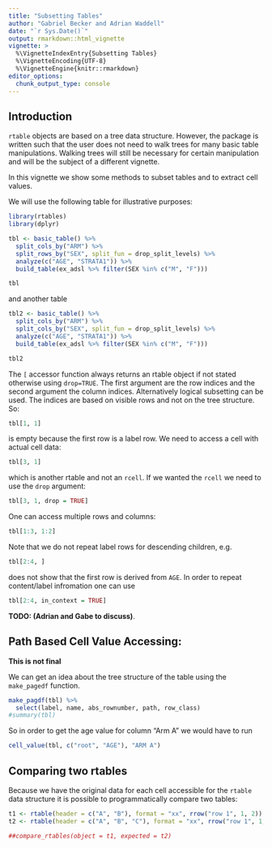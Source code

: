 ```yaml
---
title: "Subsetting Tables"
author: "Gabriel Becker and Adrian Waddell"
date: "`r Sys.Date()`"
output: rmarkdown::html_vignette
vignette: >
  %\VignetteIndexEntry{Subsetting Tables}
  %\VignetteEncoding{UTF-8}
  %\VignetteEngine{knitr::rmarkdown}
editor_options: 
  chunk_output_type: console
---
```


## Introduction

`rtable` objects are based on a tree data structure. However, the package is written such that the user does not need to walk trees for many basic table manipulations. Walking trees will still be necessary for certain manipulation and will be the subject of a different vignette.

In this vignette we show some methods to subset tables and to extract cell values.

We will use the following table for illustrative purposes:

```r
library(rtables)
library(dplyr)

tbl <- basic_table() %>%
  split_cols_by("ARM") %>%
  split_rows_by("SEX", split_fun = drop_split_levels) %>%
  analyze(c("AGE", "STRATA1")) %>%
  build_table(ex_adsl %>% filter(SEX %in% c("M", "F")))

tbl
```

and another table

```r
tbl2 <- basic_table() %>%
  split_cols_by("ARM") %>%
  split_cols_by("SEX", split_fun = drop_split_levels) %>%
  analyze(c("AGE", "STRATA1")) %>%
  build_table(ex_adsl %>% filter(SEX %in% c("M", "F")))

tbl2
```

The `[` accessor function always returns an rtable object if not stated otherwise using `drop=TRUE`. The first argument are the row indices and the second argument the column indices. Alternatively logical subsetting can be used. The indices are based on visible rows and not on the tree structure. So:

```r
tbl[1, 1]
```

is empty  because the first row is a label row. We need to access a cell with actual cell data:

```r
tbl[3, 1]
```

which is another rtable and not an `rcell`. If we wanted the `rcell` we need to use the `drop` argument:

```r
tbl[3, 1, drop = TRUE]
```


One can access multiple rows and columns:

```r
tbl[1:3, 1:2]
```


Note that we do not repeat label rows for descending children, e.g.

```r
tbl[2:4, ]
```

does not show that the first row is derived from `AGE`. In order to repeat content/label infromation one can use

```r
tbl[2:4, in_context = TRUE]
```

**TODO: (Adrian and Gabe to discuss)**.


## Path Based Cell Value Accessing:

**This is not final**

We can get an idea about the tree structure of the table using the `make_pagedf` function.

```r
make_pagdf(tbl) %>%
  select(label, name, abs_rownumber, path, row_class)
#summary(tbl)
```

So in order to get the age value for column "Arm A" we would have to run

```r
cell_value(tbl, c("root", "AGE"), "ARM A")
```



## Comparing two rtables

Because we have the original data for each cell accessible for the `rtable` data
structure it is possible to programmatically compare two tables:

```r
t1 <- rtable(header = c("A", "B"), format = "xx", rrow("row 1", 1, 2))
t2 <- rtable(header = c("A", "B", "C"), format = "xx", rrow("row 1", 1, 2, 3))

##compare_rtables(object = t1, expected = t2) 
```